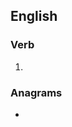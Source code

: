 ==English==

===Verb===
{{head|en|verb form}}

# {{present participle of|en|scrouge|nocat=1}}

===Anagrams===
* {{anagrams|en|a=cgginorsu|scourging}}